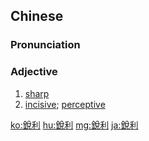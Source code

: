 {{also|鋭利|锐利}}
==Chinese==
{{zh-forms|s=锐利}}

===Pronunciation===
{{zh-pron
|m=ruìlì
|c=jeoi6 lei6
|mn=qz,xm,zz:lōe-lī
|cat=a
}}

===Adjective===
{{zh-adj}}

# [[sharp]] {{gloss|able to cut easily}}
# [[incisive]]; [[perceptive]]

[[ko:銳利]]
[[hu:銳利]]
[[mg:銳利]]
[[ja:銳利]]